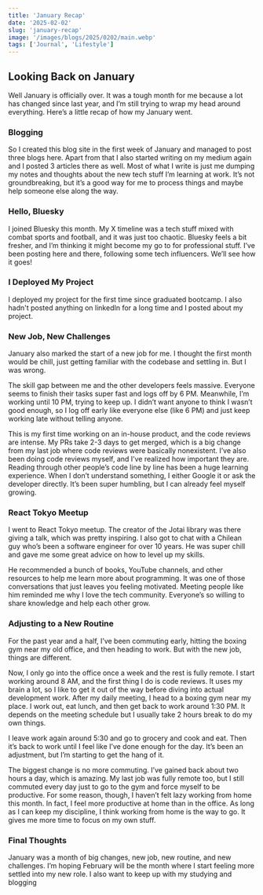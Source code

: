 ```yaml
---
title: 'January Recap'
date: '2025-02-02'
slug: 'january-recap'
image: '/images/blogs/2025/0202/main.webp'
tags: ['Journal', 'Lifestyle']
---
```


## Looking Back on January

Well January is officially over. It was a tough month for me because a lot has
changed since last year, and I’m still trying to wrap my head around everything.
Here’s a little recap of how my January went.

### Blogging

So I created this blog site in the first week of January and managed to post
three blogs here. Apart from that I also started writing on my medium again and
I posted 3 articles there as well. Most of what I write is just me dumping my
notes and thoughts about the new tech stuff I’m learning at work. It’s not
groundbreaking, but it’s a good way for me to process things and maybe help
someone else along the way.

### Hello, Bluesky

I joined Bluesky this month. My X timeline was a tech stuff mixed with combat
sports and football, and it was just too chaotic. Bluesky feels a bit fresher,
and I’m thinking it might become my go to for professional stuff. I’ve been
posting here and there, following some tech influencers. We’ll see how it goes!

### I Deployed My Project

I deployed my project for the first time since graduated bootcamp. I also hadn't
posted anything on linkedIn for a long time and I posted about my project.

### New Job, New Challenges

January also marked the start of a new job for me. I thought the first month
would be chill, just getting familiar with the codebase and settling in. But I
was wrong.

The skill gap between me and the other developers feels massive. Everyone seems
to finish their tasks super fast and logs off by 6 PM. Meanwhile, I’m working
until 10 PM, trying to keep up. I didn’t want anyone to think I wasn’t good
enough, so I log off early like everyone else (like 6 PM) and just keep working
late without telling anyone.

This is my first time working on an in-house product, and the code reviews are
intense. My PRs take 2-3 days to get merged, which is a big change from my last
job where code reviews were basically nonexistent. I’ve also been doing code
reviews myself, and I’ve realized how important they are. Reading through other
people’s code line by line has been a huge learning experience. When I don’t
understand something, I either Google it or ask the developer directly. It’s
been super humbling, but I can already feel myself growing.

### React Tokyo Meetup

I went to React Tokyo meetup. The creator of the Jotai library was there giving
a talk, which was pretty inspiring. I also got to chat with a Chilean guy who’s
been a software engineer for over 10 years. He was super chill and gave me some
great advice on how to level up my skills.

He recommended a bunch of books, YouTube channels, and other resources to help
me learn more about programming. It was one of those conversations that just
leaves you feeling motivated. Meeting people like him reminded me why I love the
tech community. Everyone’s so willing to share knowledge and help each other
grow.

### Adjusting to a New Routine

For the past year and a half, I’ve been commuting early, hitting the boxing gym
near my old office, and then heading to work. But with the new job, things are
different.

Now, I only go into the office once a week and the rest is fully remote. I start
working around 8 AM, and the first thing I do is code reviews. It uses my brain
a lot, so I like to get it out of the way before diving into actual development
work. After my daily meeting, I head to a boxing gym near my place. I work out,
eat lunch, and then get back to work around 1:30 PM. It depends on the meeting
schedule but I usually take 2 hours break to do my own things.

I leave work again around 5:30 and go to grocery and cook and eat. Then it’s
back to work until I feel like I’ve done enough for the day. It’s been an
adjustment, but I’m starting to get the hang of it.

The biggest change is no more commuting. I’ve gained back about two hours a day,
which is amazing. My last job was fully remote too, but I still commuted every
day just to go to the gym and force myself to be productive. For some reason,
though, I haven’t felt lazy working from home this month. In fact, I feel more
productive at home than in the office. As long as I can keep my discipline, I
think working from home is the way to go. It gives me more time to focus on my
own stuff.

### Final Thoughts

January was a month of big changes, new job, new routine, and new challenges.
I’m hoping February will be the month where I start feeling more settled into my
new role. I also want to keep up with my studying and blogging
